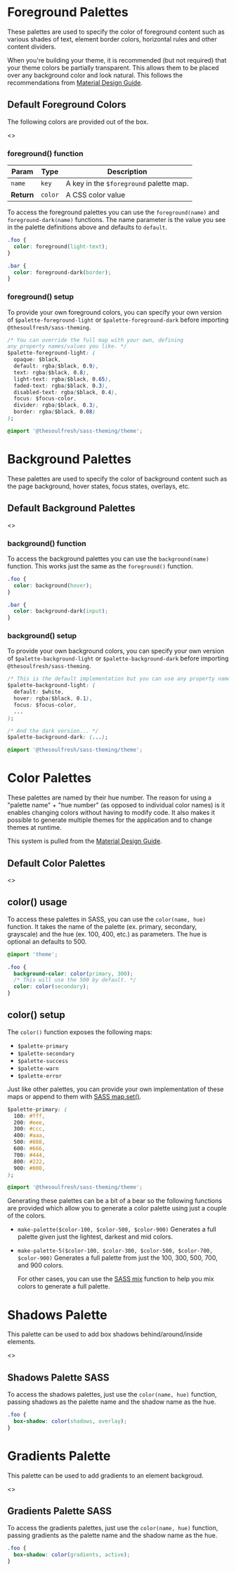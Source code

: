 
<Meta title="Colors" />

# Foreground Palettes

These palettes are used to specify the color of foreground content
such as various shades of text, element border colors, horizontal rules
and other content dividers.

When you're building your theme, it is recommended (but not required) that your theme
colors be partially transparent. This allows them to be placed over any background
color and look natural. This follows the recommendations from
[Material Design Guide](https://material.io/design/color/text-legibility.html#text-backgrounds).


## Default Foreground Colors

The following colors are provided out of the box.

<Story name="Foreground Palettes">
  <>
    <ForegroundPalette name="Foreground" />
    <ForegroundPalette name="Foreground Dark" dark />
  </>
</Story>

### foreground() function

| Param | Type | Description |
| --- | --- | --- |
| `name` | `key` | A key in the `$foreground` palette map. |
| __Return__ | `color` | A CSS color value |


To access the foreground palettes you can use the `foreground(name)` and
`foreground-dark(name)` functions. The name parameter is the value you
see in the palette definitions above and defaults to `default`.

```css
.foo {
  color: foreground(light-text);
}

.bar {
  color: foreground-dark(border);
}
```

### foreground() setup

To provide your own foreground colors, you can specify your own version of
`$palette-foreground-light` or `$palette-foreground-dark` before
importing `@thesoulfresh/sass-theming`.

```css
/* You can override the full map with your own, defining
any property names/values you like. */
$palette-foreground-light: (
  opaque: $black,
  default: rgba($black, 0.9),
  text: rgba($black, 0.8),
  light-text: rgba($black, 0.65),
  faded-text: rgba($black, 0.3),
  disabled-text: rgba($black, 0.4),
  focus: $focus-color,
  divider: rgba($black, 0.3),
  border: rgba($black, 0.08)
);

@import '@thesoulfresh/sass-theming/theme';
```


# Background Palettes

These palettes are used to specify the color of background content
such as the page background, hover states, focus states, overlays, etc.

## Default Background Palettes

<Story name="Background Palettes">
  <>
    <BackgroundPalette name="Background" />
    <BackgroundPalette name="Background Dark" dark />
  </>
</Story>

### background() function

To access the background palettes you can use the `background(name)` function.
This works just the same as the `foreground()` function.

```css
.foo {
  color: background(hover);
}

.bar {
  color: background-dark(input);
}
```

### background() setup

To provide your own background colors, you can specify your own version of
`$palette-background-light` or `$palette-background-dark` before
importing `@thesoulfresh/sass-theming`.

```css
/* This is the default implementation but you can use any property names/values you like. */
$palette-background-light: (
  default: $white,
  hover: rgba($black, 0.1),
  focus: $focus-color,
  ...
);

/* And the dark version... */
$palette-background-dark: (...);

@import '@thesoulfresh/sass-theming/theme';
```

# Color Palettes

These palettes are named by their hue number. The reason for using a "palette name" + "hue number"
(as opposed to individual color names) is it enables changing colors without having to modify
code. It also makes it possible to generate multiple themes for the application and to change
themes at runtime.

This system is pulled from the [Material Design Guide](https://material.io/design/color/the-color-system.html).

## Default Color Palettes

<Story name="Color Palettes">
  <>
    <ColorPalette name="Primary" />
    <ColorPalette name="Grayscale" />
    <ColorPalette name="Success" />
    <ColorPalette name="Warn" />
    <ColorPalette name="Error" />
  </>
</Story>

## color() usage

To access these palettes in SASS, you can use the `color(name, hue)` function.
It takes the name of the palette (ex. primary, secondary, grayscale) and
the hue (ex. 100, 400, etc.) as parameters. The hue is optional an defaults to 500.

```css
@import 'theme';

.foo {
  background-color: color(primary, 300);
  /* This will use the 500 by default. */
  color: color(secondary);
}
```

## color() setup

The `color()` function exposes the following maps:

- `$palette-primary`
- `$palette-secondary`
- `$palette-success`
- `$palette-warn`
- `$palette-error`

Just like other palettes, you can provide your own implementation of these
maps or append to them with [SASS map.set()](https://sass-lang.com/documentation/values/maps#add-to-a-map).

```css
$palette-primary: (
  100: #fff,
  200: #eee,
  300: #ccc,
  400: #aaa,
  500: #888,
  600: #666,
  700: #444,
  800: #222,
  900: #000,
);

@import '@thesoulfresh/sass-theming/theme';
```

Generating these palettes can be a bit of a bear so the following
functions are provided which allow you to generate a color palette
using just a couple of the colors.

- `make-palette($color-100, $color-500, $color-900)`
  Generates a full palette given just the lightest, darkest and mid colors.
- `make-palette-5($color-100, $color-300, $color-500, $color-700, $color-900)`
  Generates a full palette from just the 100, 300, 500, 700, and 900 colors.

  For other cases, you can use the [SASS mix](https://sass-lang.com/documentation/modules/color#mix)
function to help you mix colors to generate a full palette.

# Shadows Palette

This palette can be used to add box shadows behind/around/inside elements.

<Story name="Shadows Palette">
  <>
    <ShadowsPalette name="Shadows" />
    <ShadowsPalette name="Shadows Dark" />
  </>
</Story>

## Shadows Palette SASS

To access the shadows palettes, just use the `color(name, hue)` function, passing
shadows as the palette name and the shadow name as the hue.

```css
.foo {
  box-shadow: color(shadows, overlay);
}
```

# Gradients Palette

This palette can be used to add gradients to an element backgroud.

<Story name="Gradients Palette">
  <>
    <GradientsPalette name="Gradients" />
    <GradientsPalette name="Gradients Dark" />
  </>
</Story>

## Gradients Palette SASS

To access the gradients palettes, just use the `color(name, hue)` function, passing
gradients as the palette name and the shadow name as the hue.

```css
.foo {
  box-shadow: color(gradients, active);
}
```

